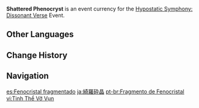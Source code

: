 {{Item Infobox
|id           = 000153
|image        = Item Shattered Phenocryst.png
|type         = Event Items
|group        = Event Currencies
|quality      = 3
|description  = A mysterious crystalline substance that you obtained after defeating the mighty Hypostases within a heretofore undiscovered Domain. Its lovely colors are like the remnant light of the elements as they are scattered.<br>Can be used to exchange for valuable resources in the event "Hypostatic Symphony: Dissonant Verse"
|source1      = [[Hypostatic Symphony: Dissonant Verse]] Event
|event        = Hypostatic Symphony: Dissonant Verse
}}
'''Shattered Phenocryst''' is an event currency for the [[Hypostatic Symphony: Dissonant Verse]] Event.

==Other Languages==
{{Other Languages
|default_hidden = 1
|en      = Shattered Phenocryst
|zhs     = 绮碎斑晶
|zhs_rm  = Qǐsuì Bānjīng
|zht     = 綺碎斑晶
|zht_rm  = Qǐsuì Bānjīng
|ja      = 綺羅砕晶
|ja_rm   = Kira Saishou{{Assumed}}
|ko      = 부서진 알록달록 결정
|ko_rm   = Buseojin Allokttallok Gyeoljjeong
|es      = Fenocristal fragmentado
|fr      = Phénocristal brisé
|ru      = Осколок фенокристалла
|th      = ผลึกฟีโนคริสต์
|th_rm   = 
|vi      = Tinh Thể Vỡ Vụn
|de      = Phänokristall-Bruckstück
|id      = Shattered Phenocryst
|pt      = Fragmento de Fenocristal
}}

==Change History==
{{Change History|3.2}}

==Navigation==
{{Precious Navbox|Currency}}

[[es:Fenocristal fragmentado]]
[[ja:綺羅砕晶]]
[[pt-br:Fragmento de Fenocristal]]
[[vi:Tinh Thể Vỡ Vụn]]